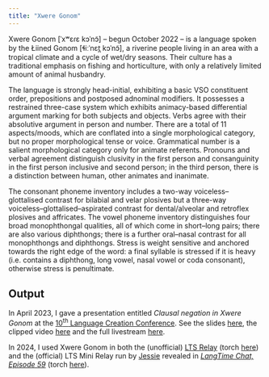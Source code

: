 ```yaml
---
title: "Xwere Gonom"
---
```


Xwere Gonom [ˈxʷɛɾɛ kɔˈnɔ̃] – begun October 2022 – is a language spoken by the Łiined Gonom [ɬiːˈnɛt̪ kɔˈnɔ̃], a riverine people living in an area with a tropical climate and a cycle of wet/dry seasons. Their culture has a traditional emphasis on fishing and horticulture, with only a relatively limited amount of animal husbandry.

The language is strongly head-initial, exhibiting a basic VSO constituent order, prepositions and postposed adnominal modifiers. It possesses a restrained three-case system which exhibits animacy-based differential argument marking for both subjects and objects. Verbs agree with their absolutive argument in person and number. There are a total of 11 aspects/moods, which are conflated into a single morphological category, but no proper morphological tense or voice. Grammatical number is a salient morphological category only for animate referents. Pronouns and verbal agreement distinguish clusivity in the first person and consanguinity in the first person inclusive and second person; in the third person, there is a distinction between human, other animates and inanimate.

The consonant phoneme inventory includes a two-way voiceless–glottalised contrast for bilabial and velar plosives but a three-way voiceless–glottalised–aspirated contrast for dental/alveolar and retroflex plosives and affricates. The vowel phoneme inventory distinguishes four broad monophthongal qualities, all of which come in short–long pairs; there are also various diphthongs; there is a further oral–nasal contrast for all monophthongs and diphthongs. Stress is weight sensitive and anchored towards the right edge of the word: a final syllable is stressed if it is heavy (i.e. contains a diphthong, long vowel, nasal vowel or coda consonant), otherwise stress is penultimate.

## Output

In April 2023, I gave a presentation entitled *Clausal negation in Xwere Gonom* at the [10^th^ Language Creation Conference](https://conlang.org/language-creation-conference/lcc10/). See the slides [here](../files/xwg-lts-relay-2024.pdf), the clipped video [here](https://www.youtube.com/watch?v=wzm6u47ney4) and the full livestream [here](https://www.youtube.com/watch?v=Cp4-Mmj7-RU).

In 2024, I used Xwere Gonom in both the (unofficial) [LTS Relay](https://keras-saryan.github.io/lts-relay/)  (torch [here](../files/xwg-lts-mini-relay-2024.pdf)) and the (official) LTS Mini Relay run by [Jessie](https://www.quothalinguist.com/) revealed in [*LangTime Chat, Episode 59*](https://www.youtube.com/watch?v=WQOQJ2JKV1I) (torch [here](../files/xwg-lts-mini-relay-2024.pdf)).
